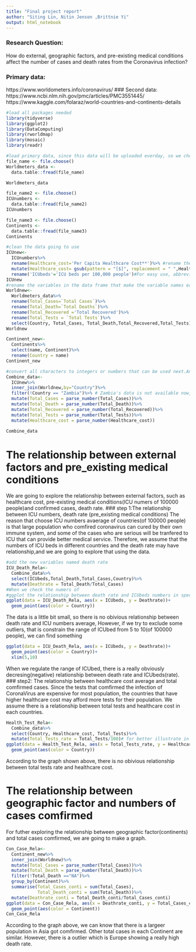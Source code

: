 ```yaml
---
title: "Final project report"
author: "Siting Lin, Nitin Jenson ,Brittnie Yi"
output: html_notebook
---
```


### Research Question:

How do external, geographic factors, and pre-existing medical conditions affect the number of cases and death rates from the Coronavirus infection?

### Primary data:
https://www.worldometers.info/coronavirus/
### Second data:
https://www.ncbi.nlm.nih.gov/pmc/articles/PMC3551445/
https://www.kaggle.com/folaraz/world-countries-and-continents-details


```r
#load all packages needed
library(tidyverse)
library(ggplot2)
library(DataComputing)
library(rworldmap)
library(mosaic)
library(readr)
```

```r
#load primary data, since this data will be uploaded everday, so we choose the day that we finish preliminary as the last day
file_name <- file.choose() 
Worldmeters_data <- 
  data.table::fread(file_name)  

Worldmeters_data

file_name2 <- file.choose() 
ICUnumbers <- 
  data.table::fread(file_name2)  
ICUnumbers

file_name3 <- file.choose() 
Continents <- 
  data.table::fread(file_name3)  
Continents
```


```r
#clean the data going to use
ICUnew<-
  ICUnumbers%>%
  rename(Healthcare_cost='Per Capita Healthcare Cost**')%>% #rename the variable's name for easy use
  mutate(Healthcare_cost= gsub(pattern = "[$]", replacement = " ",Healthcare_cost))%>% #edit all regular expression
  rename('ICUbeds'='ICU beds per 100,000 people')#For easy use, abbreviate the variable's name
ICUnew
#rename the variables in the data frame that make the variable names easy to use, and arrange the variables that going to use next
Worldnew<- 
  Worldmeters_data%>%
  rename(Total_Cases=`Total Cases`)%>%
  rename(Total_Death=`Total Deaths`)%>%
  rename(Total_Recovered ='Total Recovered')%>%
  rename(Total_Tests = `Total Tests`)%>%
  select(Country, Total_Cases, Total_Death,Total_Recovered,Total_Tests)
Worldnew

Continent_new<-
  Continents%>%
  select(name, Continent)%>%
  rename(Country = name)
Continent_new

```
```r
#convert all characters to integers or numbers that can be used next.And join two sources together
Combine_data<-
  ICUnew%>%
  inner_join(Worldnew,by="Country")%>%
  filter(!Country == "Zambia")%>% # Zambia's data is not available now, so delete it
  mutate(Total_Cases = parse_number(Total_Cases))%>%
  mutate(Total_Death = parse_number(Total_Death))%>%
  mutate(Total_Recovered = parse_number(Total_Recovered))%>%
  mutate(Total_Tests = parse_number(Total_Tests))%>%
  mutate(Healthcare_cost = parse_number(Healthcare_cost))
  
Combine_data

```


# The relationship between external factors and pre_existing medical conditions
We are going to explore the relationship between external factors, such as healthcare cost, pre-existing medical conditions(ICU numers of 100000 people)and confirmed cases, death rate.
### step 1:The relationship between ICU numbers, death rate (pre_existing medical conditions)
The reason that choose ICU numbers avaerage of countries(of 100000 people) is that large population who comfired coronavirus can cured by their own immune system, and some of the cases who are serious will be tranfered to ICU that can provide better medical service. Therefore, we assume that the numbers of ICU beds in different countries and the death rate may have relationship,and we are going to explore that using the data.
```r
#add the new variables named death rate
ICU_Death_Rela<-
  Combine_data%>%
  select(ICUbeds,Total_Death,Total_Cases,Country)%>%
  mutate(Deathrate = Total_Death/Total_Cases)
#When we check the numers of 
#ggplot the relationship between death rate and ICUbeds numbers in specific countries
ggplot(data = ICU_Death_Rela, aes(x = ICUbeds, y = Deathrate))+
  geom_point(aes(color = Country))
```

The data is a little bit small, so there is no obivious relationship between death rate and ICU numbers average, However, if we try to exclude some outliers, that is constrain the range of ICUbed from 5 to 10(of 100000 people), we can find something


```r
ggplot(data = ICU_Death_Rela, aes(x = ICUbeds, y = Deathrate))+
  geom_point(aes(color = Country))+
  xlim(5,10)
```

When we regulate the range of ICUbed, there is a really obviously decresing(negative) relationship between death rate and ICUbeds(rate).
### step2: The relationship between healthcare cost average and total comfirmed cases.
Since the tests that comfirmed the infection of CoronaVirus are expensive for most population, the countries that have higher healthcare cost may afford more tests for their population. We assume there is a relationship between total tests and healthcare cost in each countries.

```r
Health_Test_Rela<-
  Combine_data%>%
  select(Country, Healthcare_cost, Total_Tests)%>%
  mutate(Total_Tests_rate = Total_Tests/100)# for better illustrate in graph, we changed the variable of total tests to the tests rate of 100 people
ggplot(data = Health_Test_Rela, aes(x = Total_Tests_rate, y = Healthcare_cost))+
  geom_point(aes(color = Country))
```

According to the graph shown above, there is no obivious relationship between total tests rate and healthcare cost.

# The relationship between geographic factor and numbers of cases comfirmed


For futher exploring the relationship between geographic factor(continents) and total cases comfirmed, we are going to make a graph. 

```r
Con_Case_Rela<-
  Continent_new%>%
  inner_join(Worldnew)%>%
  mutate(Total_Cases = parse_number(Total_Cases))%>%
  mutate(Total_Death = parse_number(Total_Death))%>%
  filter(!Total_Death =="NA")%>%
  group_by(Continent)%>%
  summarise(Total_Cases_conti = sum(Total_Cases),
            Total_Death_conti = sum(Total_Death))%>%
  mutate(Deathrate_conti = Total_Death_conti/Total_Cases_conti)
ggplot(data = Con_Case_Rela, aes(x = Deathrate_conti, y = Total_Cases_conti))+
  geom_point(aes(color = Continent))
Con_Case_Rela
```


According to the graph above, we can know that there is a largeer population in Asia got comfirmed. Other total cases in each Continent are similar. However, there is a outlier which is Europe showing a really high death rate.
